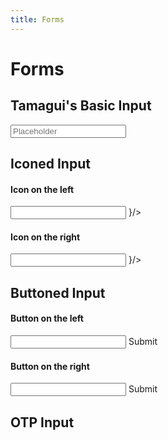 ```yaml
---
title: Forms
---
```



# Forms

## Tamagui's Basic Input
<ComponentShowcase>
<Input placeholder="Placeholder"></Input>
</ComponentShowcase>

## Iconed Input
#### Icon on the left
<ComponentShowcase>
<Input>
    <Input.Icon icon={<Star/>}/>
    <Input.Field placeholder="Placeholder"/>
</Input>
</ComponentShowcase>

#### Icon on the right
<ComponentShowcase>
<Input>
    <Input.Field placeholder="Placeholder"/>
    <Input.Icon icon={<User/>}/>
</Input>
</ComponentShowcase>

## Buttoned Input
#### Button on the left
<ComponentShowcase>
<Input>
    <Input.Field placeholder="Placeholder"/>
    <Input.Button>Submit</Input.Button>
</Input>
</ComponentShowcase>

#### Button on the right
<ComponentShowcase>
<Input>
    <Input.Button>Submit</Input.Button>
    <Input.Field placeholder="Placeholder"/>
</Input>
</ComponentShowcase>

## OTP Input
<ComponentShowcase>
<OTPInput length={4}/>
</ComponentShowcase>

